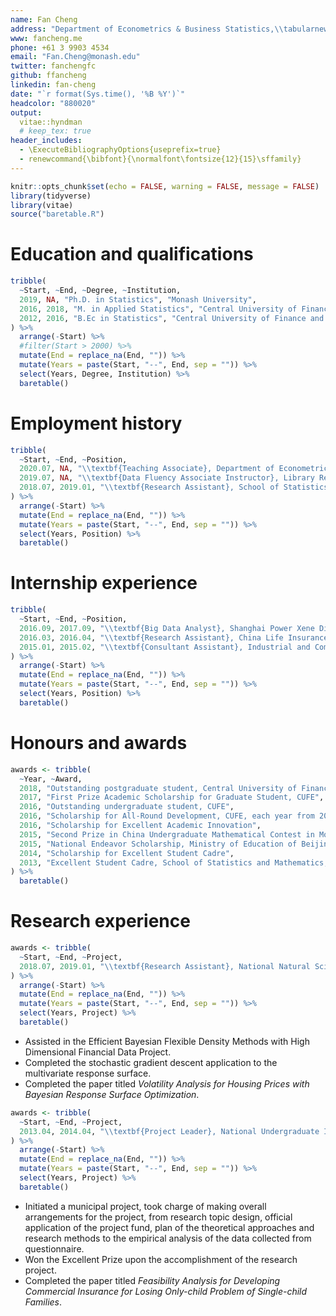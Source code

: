```yaml
---
name: Fan Cheng
address: "Department of Econometrics & Business Statistics,\\tabularnewline Monash University, VIC 3145, Australia."
www: fancheng.me
phone: +61 3 9903 4534
email: "Fan.Cheng@monash.edu"
twitter: fanchengfc
github: ffancheng
linkedin: fan-cheng
date: "`r format(Sys.time(), '%B %Y')`"
headcolor: "880020"
output: 
  vitae::hyndman 
  # keep_tex: true
header_includes:
  - \ExecuteBibliographyOptions{useprefix=true}
  - renewcommand{\bibfont}{\normalfont\fontsize{12}{15}\sffamily}
---
```


```r
knitr::opts_chunk$set(echo = FALSE, warning = FALSE, message = FALSE)
library(tidyverse)
library(vitae)
source("baretable.R")
```


# Education and qualifications

```r
tribble(
  ~Start, ~End, ~Degree, ~Institution,
  2019, NA, "Ph.D. in Statistics", "Monash University",
  2016, 2018, "M. in Applied Statistics", "Central University of Finance and Economics",
  2012, 2016, "B.Ec in Statistics", "Central University of Finance and Economics"
) %>%
  arrange(-Start) %>%
  #filter(Start > 2000) %>%
  mutate(End = replace_na(End, "")) %>%
  mutate(Years = paste(Start, "--", End, sep = "")) %>%
  select(Years, Degree, Institution) %>%
  baretable()
```

# Employment history

```r
tribble(
  ~Start, ~End, ~Position,
  2020.07, NA, "\\textbf{Teaching Associate}, Department of Econometrics and Business Statistics, Monash University",
  2019.07, NA, "\\textbf{Data Fluency Associate Instructor}, Library Research Division, Monash University Library",
  2018.07, 2019.01, "\\textbf{Research Assistant}, School of Statistics and Mathematics, Central University of Finance and Economics",
) %>%
  arrange(-Start) %>%
  mutate(End = replace_na(End, "")) %>%
  mutate(Years = paste(Start, "--", End, sep = "")) %>%
  select(Years, Position) %>%
  baretable()
```

# Internship experience

```r
tribble(
  ~Start, ~End, ~Position,
  2016.09, 2017.09, "\\textbf{Big Data Analyst}, Shanghai Power Xene Digital Technology Company, Beijing, China",
  2016.03, 2016.04, "\\textbf{Research Assistant}, China Life Insurance Company Limited, Beijing, China",
  2015.01, 2015.02, "\\textbf{Consultant Assistant}, Industrial and Commercial Bank of China (ICBC), \\ Hubei, China",
) %>%
  arrange(-Start) %>%
  mutate(End = replace_na(End, "")) %>%
  mutate(Years = paste(Start, "--", End, sep = "")) %>%
  select(Years, Position) %>%
  baretable()
```

# Honours and awards

```r
awards <- tribble(
  ~Year, ~Award,
  2018, "Outstanding postgraduate student, Central University of Finance and Economics (CUFE)",
  2017, "First Prize Academic Scholarship for Graduate Student, CUFE",
  2016, "Outstanding undergraduate student, CUFE",
  2016, "Scholarship for All-Round Development, CUFE, each year from 2013 to 2016",
  2016, "Scholarship for Excellent Academic Innovation",
  2015, "Second Prize in China Undergraduate Mathematical Contest in Modeling",
  2015, "National Endeavor Scholarship, Ministry of Education of Beijing",
  2014, "Scholarship for Excellent Student Cadre",
  2013, "Excellent Student Cadre, School of Statistics and Mathematics, CUFE",
) %>%
  baretable()
```


# Research experience

```r
awards <- tribble(
  ~Start, ~End, ~Project,
  2018.07, 2019.01, "\\textbf{Research Assistant}, National Natural Science Foundation of China",
) %>%
  arrange(-Start) %>%
  mutate(End = replace_na(End, "")) %>%
  mutate(Years = paste(Start, "--", End, sep = "")) %>%
  select(Years, Project) %>%
  baretable()
```
  
  * Assisted in the Efficient Bayesian Flexible Density Methods with High Dimensional Financial Data Project.
  * Completed the stochastic gradient descent application to the multivariate response surface.
  * Completed the paper titled *Volatility Analysis for Housing Prices with Bayesian Response
Surface Optimization*.

```r
awards <- tribble(
  ~Start, ~End, ~Project,
  2013.04, 2014.04, "\\textbf{Project Leader}, National Undergraduate Innovation and Entrepreneurship Training Program",
) %>%
  arrange(-Start) %>%
  mutate(End = replace_na(End, "")) %>%
  mutate(Years = paste(Start, "--", End, sep = "")) %>%
  select(Years, Project) %>%
  baretable()
```
  
  * Initiated a municipal project, took charge of making overall arrangements for the project, from research topic design, official application of the project fund, plan of the theoretical approaches and research methods to the empirical analysis of the data collected from questionnaire.
  * Won the Excellent Prize upon the accomplishment of the research project.
  * Completed the paper titled *Feasibility Analysis for Developing Commercial Insurance for
Losing Only-child Problem of Single-child Families*.


<!-- # Extracurricular activities -->

<!-- ```{r activity1, results='asis'} -->
<!-- awards <- tribble( -->
<!--   ~Start, ~End, ~Project, -->
<!--   2012., 2014, "\\textbf{President}, Survey and Data Analysis Association of CUFE", -->
<!-- ) %>% -->
<!--   arrange(-Start) %>% -->
<!--   mutate(End = replace_na(End, "")) %>% -->
<!--   mutate(Years = paste(Start, "--", End, sep = "")) %>% -->
<!--   select(Years, Project) %>% -->
<!--   baretable() -->
<!-- ``` -->

<!--   * Planned a series of publicity activities for the association with more than 10 local universities warmly responding; repeatedly awarded Excellent Prize in student association activities and Advanced Individual Prize in CUFE. -->
<!--   * Organized a large quantity of surveys, such as campus bus timetable investigation, campus safety improvement, research on the tutor system in CUFE; obtained several prizes in the relevant contests at different levels. -->
<!--   * Twice awarded the Top Association Prize as Class A in CUFE. -->

<!-- ```{r activity2, results='asis'} -->
<!-- awards <- tribble( -->
<!--   ~Start, ~End, ~Project, -->
<!--   2013, 2014, "\\textbf{Anchor and Host}, CUFE Radio Station", -->
<!-- ) %>% -->
<!--   arrange(-Start) %>% -->
<!--   mutate(End = replace_na(End, "")) %>% -->
<!--   mutate(Years = paste(Start, "--", End, sep = "")) %>% -->
<!--   select(Years, Project) %>% -->
<!--   baretable() -->
<!-- ``` -->

<!--   * Participated in the broadcast work for the music, travel and interview group, including the script writing, recording, editing and broadcasting. -->
<!--   * Host several shows and competitions in CUFE. -->
<!--   * Took charge of the preparation and organization of the 5th Anniversary Celebration Evening -->
<!-- for thE Campus Radio Station. -->



